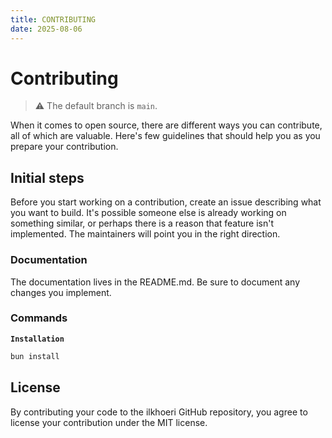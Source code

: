 ```yaml
---
title: CONTRIBUTING
date: 2025-08-06
---
```


# Contributing

> ⚠ The default branch is `main`.

When it comes to open source, there are different ways you can contribute, all
of which are valuable. Here's few guidelines that should help you as you prepare
your contribution.

## Initial steps

Before you start working on a contribution, create an issue describing what you want to build. It's possible someone else is already working on something similar, or perhaps there is a reason that feature isn't implemented. The maintainers will point you in the right direction.

### Documentation

The documentation lives in the README.md. Be sure to document any changes you implement.

### Commands

**`Installation`**

```bash
bun install
```

## License

By contributing your code to the ilkhoeri GitHub repository, you agree to
license your contribution under the MIT license.
